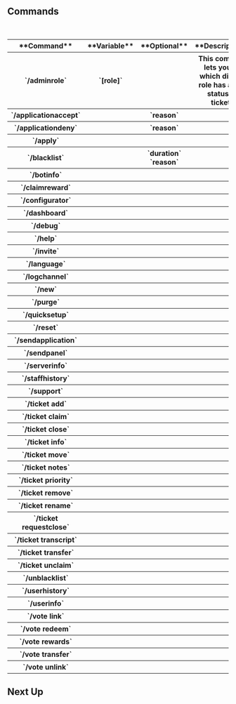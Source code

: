 
## Commands
<br />
<Table>
    <thead>
        <Tr>
            <Th>**Command**</Th>
            <Th>**Variable**</Th>
            <Th>**Optional**</Th>
            <Th>**Description**</Th>
        </Tr>
    </thead>
    <tbody>
        <Tr>
            <Th>`/adminrole`</Th>
            <Th>`[role]`</Th>
            <Th></Th>
            <Th>This command lets you set which discord role has admin status for tickety.</Th>
        </Tr>
        <Tr>
            <Th>`/applicationaccept`</Th>
            <Th></Th>
            <Th>`reason`</Th>
            <Th></Th>
        </Tr>
        <Tr>
            <Th>`/applicationdeny`</Th>
            <Th></Th>
            <Th>`reason`</Th>
            <Th></Th>
        </Tr>
        <Tr>
            <Th>`/apply`</Th>
            <Th></Th>
            <Th></Th>
            <Th></Th>
        </Tr>
        <Tr>
            <Th>`/blacklist`</Th>
            <Th></Th>
            <Th>`duration`<br />`reason`</Th>
            <Th></Th>
        </Tr>
        <Tr>
            <Th>`/botinfo`</Th>
            <Th></Th>
            <Th></Th>
            <Th></Th>
        </Tr>
        <Tr>
            <Th>`/claimreward`</Th>
            <Th></Th>
            <Th></Th>
            <Th></Th>
        </Tr>
        <Tr>
            <Th>`/configurator`</Th>
            <Th></Th>
            <Th></Th>
            <Th></Th>
        </Tr>
        <Tr>
            <Th>`/dashboard`</Th>
            <Th></Th>
            <Th></Th>
            <Th></Th>
        </Tr>
        <Tr>
            <Th>`/debug`</Th>
            <Th></Th>
            <Th></Th>
            <Th></Th>
        </Tr>
        <Tr>
            <Th>`/help`</Th>
            <Th></Th>
            <Th></Th>
            <Th></Th>
        </Tr>
        <Tr>
            <Th>`/invite`</Th>
            <Th></Th>
            <Th></Th>
            <Th></Th>
        </Tr>
        <Tr>
            <Th>`/language`</Th>
            <Th></Th>
            <Th></Th>
            <Th></Th>
        </Tr>
        <Tr>
            <Th>`/logchannel`</Th>
            <Th></Th>
            <Th></Th>
            <Th></Th>
        </Tr>
        <Tr>
            <Th>`/new`</Th>
            <Th></Th>
            <Th></Th>
            <Th></Th>
        </Tr>
        <Tr>
            <Th>`/purge`</Th>
            <Th></Th>
            <Th></Th>
            <Th></Th>
        </Tr>
        <Tr>
            <Th>`/quicksetup`</Th>
            <Th></Th>
            <Th></Th>
            <Th></Th>
        </Tr>
        <Tr>
            <Th>`/reset`</Th>
            <Th></Th>
            <Th></Th>
            <Th></Th>
        </Tr>
        <Tr>
            <Th>`/sendapplication`</Th>
            <Th></Th>
            <Th></Th>
            <Th></Th>
        </Tr>
        <Tr>
            <Th>`/sendpanel`</Th>
            <Th></Th>
            <Th></Th>
            <Th></Th>
        </Tr>
        <Tr>
            <Th>`/serverinfo`</Th>
            <Th></Th>
            <Th></Th>
            <Th></Th>
        </Tr>
        <Tr>
            <Th>`/staffhistory`</Th>
            <Th></Th>
            <Th></Th>
            <Th></Th>
        </Tr>
        <Tr>
            <Th>`/support`</Th>
            <Th></Th>
            <Th></Th>
            <Th></Th>
        </Tr>
        <Tr>
            <Th>`/ticket add`</Th>
            <Th></Th>
            <Th></Th>
            <Th></Th>
        </Tr>
        <Tr>
            <Th>`/ticket claim`</Th>
            <Th></Th>
            <Th></Th>
            <Th></Th>
        </Tr>
        <Tr>
            <Th>`/ticket close`</Th>
            <Th></Th>
            <Th></Th>
            <Th></Th>
        </Tr>
        <Tr>
            <Th>`/ticket info`</Th>
            <Th></Th>
            <Th></Th>
            <Th></Th>
        </Tr>
        <Tr>
            <Th>`/ticket move`</Th>
            <Th></Th>
            <Th></Th>
            <Th></Th>
        </Tr>
        <Tr>
            <Th>`/ticket notes`</Th>
            <Th></Th>
            <Th></Th>
            <Th></Th>
        </Tr>
        <Tr>
            <Th>`/ticket priority`</Th>
            <Th></Th>
            <Th></Th>
            <Th></Th>
        </Tr>
        <Tr>
            <Th>`/ticket remove`</Th>
            <Th></Th>
            <Th></Th>
            <Th></Th>
        </Tr>
        <Tr>
            <Th>`/ticket rename`</Th>
            <Th></Th>
            <Th></Th>
            <Th></Th>
        </Tr>
        <Tr>
            <Th>`/ticket requestclose`</Th>
            <Th></Th>
            <Th></Th>
            <Th></Th>
        </Tr>
        <Tr>
            <Th>`/ticket transcript`</Th>
            <Th></Th>
            <Th></Th>
            <Th></Th>
        </Tr>
        <Tr>
            <Th>`/ticket transfer`</Th>
            <Th></Th>
            <Th></Th>
            <Th></Th>
        </Tr>
        <Tr>
            <Th>`/ticket unclaim`</Th>
            <Th></Th>
            <Th></Th>
            <Th></Th>
        </Tr>
        <Tr>
            <Th>`/unblacklist`</Th>
            <Th></Th>
            <Th></Th>
            <Th></Th>
        </Tr>
        <Tr>
            <Th>`/userhistory`</Th>
            <Th></Th>
            <Th></Th>
            <Th></Th>
        </Tr>
        <Tr>
            <Th>`/userinfo`</Th>
            <Th></Th>
            <Th></Th>
            <Th></Th>
        </Tr>
        <Tr>
            <Th>`/vote link`</Th>
            <Th></Th>
            <Th></Th>
            <Th></Th>
        </Tr>
        <Tr>
            <Th>`/vote redeem`</Th>
            <Th></Th>
            <Th></Th>
            <Th></Th>
        </Tr>
        <Tr>
            <Th>`/vote rewards`</Th>
            <Th></Th>
            <Th></Th>
            <Th></Th>
        </Tr>
        <Tr>
            <Th>`/vote transfer`</Th>
            <Th></Th>
            <Th></Th>
            <Th></Th>
        </Tr>
        <Tr>
            <Th>`/vote unlink`</Th>
            <Th></Th>
            <Th></Th>
            <Th></Th>
        </Tr>
    </tbody>
</Table>

## Next Up